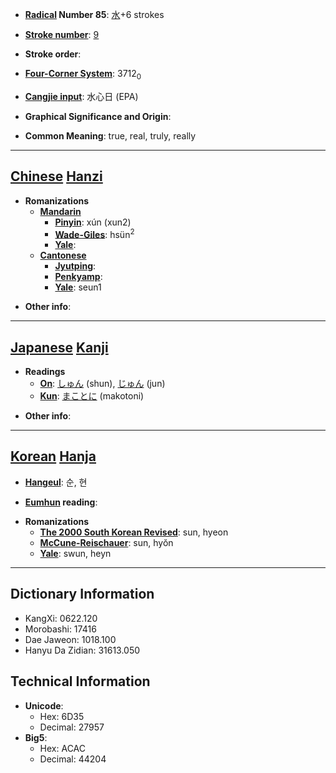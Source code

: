 * '''[[Wiktionary:Chinese radical index| Radical]] Number 85''': [[Wiktionary:Chinese radical index 水|水]]+6 strokes

* '''[[Wiktionary:Chinese total strokes index|Stroke number]]''': [[Wiktionary:Chinese total strokes index 9|9]]

* '''Stroke order''': 

* '''[[Wiktionary:Chinese four corner index|Four-Corner System]]''': 3712<sub>0</sub>

* '''[[Wiktionary:Chinese Cangjie index|Cangjie input]]''': 水心日 (EPA)

* '''Graphical Significance and Origin''': 

* '''Common Meaning''': true, real, truly, really

----

== [[Chinese]] [[Hanzi]] ==

* '''Romanizations'''
** '''[[Mandarin]]'''
*** '''[[Pinyin]]''': xún (xun2)
*** '''[[Wade-Giles]]''': hsün<sup>2</sup>
*** '''[[Yale]]''': 
** '''[[Cantonese]]'''
*** '''[[Jyutping]]''':
*** '''[[Penkyamp]]''': 
*** '''[[Yale]]''': seun1

* '''Other info''': 

----

== [[Japanese]] [[Kanji]] ==

* '''Readings'''
** '''[[On]]''': [[しゅん]] (shun), [[じゅん]] (jun)
** '''[[Kun]]''': [[まことに]] (makotoni)

* '''Other info''':  

----

== [[Korean]] [[Hanja]] ==

* '''[[Hangeul]]''': 순, 현

* '''[[Eumhun]] reading''': 

* '''Romanizations'''
** '''[[The 2000 South Korean Revised Romanization|The 2000 South Korean Revised]]''': sun, hyeon
** '''[[McCune-Reischauer]]''': sun, hyŏn
** '''[[Yale]]''': swun, heyn

----

== Dictionary Information ==

* KangXi: 0622.120
* Morobashi: 17416
* Dae Jaweon: 1018.100
* Hanyu Da Zidian: 31613.050

== Technical Information ==

* '''Unicode''':
** Hex: 6D35
** Decimal: 27957
* '''Big5''':
** Hex: ACAC
** Decimal: 44204